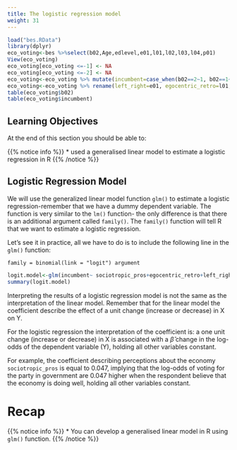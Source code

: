 ```yaml
---
title: The logistic regression model
weight: 31
---
```

```r
load("bes.RData")
library(dplyr)
eco_voting<-bes %>%select(b02,Age,edlevel,e01,l01,l02,l03,l04,p01)
View(eco_voting)
eco_voting[eco_voting <=-1] <- NA
eco_voting[eco_voting <=-2] <- NA
eco_voting<-eco_voting %>% mutate(incumbent=case_when(b02==2~1, b02==1~0, b02>=3~0)) 
eco_voting<-eco_voting %>% rename(left_right=e01, egocentric_retro=l01,egocentric_pros=l02,sociotropic_pros=l03,sociotropic_retro=l04,brexit=p01)
table(eco_voting$b02)
table(eco_voting$incumbent)
```


## Learning Objectives

At the end of this section you should be able to:

{{% notice info %}}
* used a generalised linear model to estimate a logistic regression in R 
{{% /notice %}}


## Logistic Regression Model

We will use the generalized linear model function `glm()` to estimate a logistic regression-remember that we have a dummy dependent variable. The function is very similar to the `lm()` function- the only difference is that there is an additional argument called `family()`. The `family()` function will tell R that we want to estimate a logistic regression. 

Let's see it in practice, all we have to do is to include the following line in the `glm()` function:

```
family = binomial(link = "logit") argument
```


```r
logit.model<-glm(incumbent~ sociotropic_pros+egocentric_retro+left_right, data=eco_voting,family = binomial(link = "logit"))
summary(logit.model)
```


Interpreting the results of a logistic regression model is not the same as the interpretation of the linear model. Remember that for the linear model the coefficient describe the effect of a unit change (increase or decrease) in X on Y.


For the logistic regression the interpretation of the coefficient is: a one unit change (increase or decrease) in X is associated with a $\hat{\beta}$ change in the log-odds of the dependent variable (Y), holding all other variables constant. 

For example, the coefficient describing  perceptions about the economy `sociotropic_pros` is equal to $0.047$, implying that the log-odds of voting for the party in government are $0.047$ higher when the respondent believe that the economy is doing well, holding all other variables constant.


# Recap

{{% notice info %}}
* You can develop a generalised linear model in R using `glm()` function. 
{{% /notice %}}
